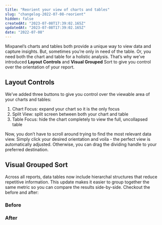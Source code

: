 ```yaml
---
title: "Reorient your view of charts and tables"
slug: "changelog-2022-07-08-reorient"
hidden: false
createdAt: "2023-07-08T17:39:02.165Z"
updatedAt: "2023-07-08T17:39:02.165Z"
date: "2022-07-08"
---
```


Mixpanel’s charts and tables both provide a unique way to view data and capture insights. But, sometimes you’re only in need of the table. Or, you need both the chart and table for a holistic analysis. That’s why we’ve introduced **Layout Controls** and **Visual Grouped** Sort to give you control over the orientation of your report. 

## Layout Controls


We’ve added three buttons to give you control over the viewable area of your charts and tables:

1. Chart Focus: expand your chart so it is the only focus
2. Split View: split screen between both your chart and table
3. Table Focus: hide the chart completely to view the full, uncollapsed table

Now, you don’t have to scroll around trying to find the most relevant data view. Simply click your desired orientation and voila - the perfect view is automatically adjusted. Otherwise, you can drag the dividing handle to your preferred destination.

## Visual Grouped Sort


Across all reports, data tables now include hierarchal structures that reduce repetitive information. This update makes it easier to group together the same metric so you can compare the results side-by-side. Checkout the before and after:

### Before


### After

